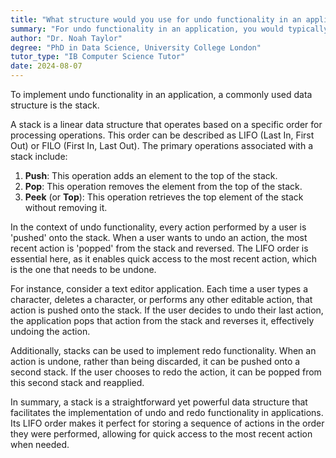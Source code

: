 ```yaml
---
title: "What structure would you use for undo functionality in an application?"
summary: "For undo functionality in an application, you would typically use a data structure known as a stack."
author: "Dr. Noah Taylor"
degree: "PhD in Data Science, University College London"
tutor_type: "IB Computer Science Tutor"
date: 2024-08-07
---
```


To implement undo functionality in an application, a commonly used data structure is the stack.

A stack is a linear data structure that operates based on a specific order for processing operations. This order can be described as LIFO (Last In, First Out) or FILO (First In, Last Out). The primary operations associated with a stack include:

1. **Push**: This operation adds an element to the top of the stack.
2. **Pop**: This operation removes the element from the top of the stack.
3. **Peek** (or **Top**): This operation retrieves the top element of the stack without removing it.

In the context of undo functionality, every action performed by a user is 'pushed' onto the stack. When a user wants to undo an action, the most recent action is 'popped' from the stack and reversed. The LIFO order is essential here, as it enables quick access to the most recent action, which is the one that needs to be undone.

For instance, consider a text editor application. Each time a user types a character, deletes a character, or performs any other editable action, that action is pushed onto the stack. If the user decides to undo their last action, the application pops that action from the stack and reverses it, effectively undoing the action.

Additionally, stacks can be used to implement redo functionality. When an action is undone, rather than being discarded, it can be pushed onto a second stack. If the user chooses to redo the action, it can be popped from this second stack and reapplied.

In summary, a stack is a straightforward yet powerful data structure that facilitates the implementation of undo and redo functionality in applications. Its LIFO order makes it perfect for storing a sequence of actions in the order they were performed, allowing for quick access to the most recent action when needed.
    